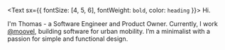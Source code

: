 <Text sx={{ fontSize: [4, 5, 6], fontWeight: `bold`, color: `heading` }}>
  Hi.
</Text>

I'm Thomas - a Software Engineer and Product Owner. Currently, I work [@moovel](https://www.moovel.com/en), building software for urban mobility. I’m a minimalist with a passion for simple and functional design.
